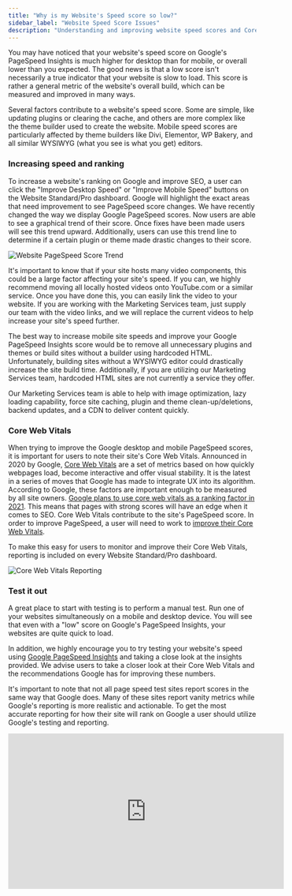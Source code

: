 ```yaml
---
title: "Why is my Website's Speed score so low?"
sidebar_label: "Website Speed Score Issues"
description: "Understanding and improving website speed scores and Core Web Vitals"
---
```


You may have noticed that your website's speed score on Google's PageSpeed Insights is much higher for desktop than for mobile, or overall lower than you expected. The good news is that a low score isn't necessarily a true indicator that your website is slow to load. This score is rather a general metric of the website's overall build, which can be measured and improved in many ways.

Several factors contribute to a website's speed score. Some are simple, like updating plugins or clearing the cache, and others are more complex like the theme builder used to create the website. Mobile speed scores are particularly affected by theme builders like Divi, Elementor, WP Bakery, and all similar WYSIWYG (what you see is what you get) editors.

### Increasing speed and ranking

To increase a website's ranking on Google and improve SEO, a user can click the "Improve Desktop Speed" or "Improve Mobile Speed" buttons on the Website Standard/Pro dashboard. Google will highlight the exact areas that need improvement to see PageSpeed score changes. We have recently changed the way we display Google PageSpeed scores. Now users are able to see a graphical trend of their score. Once fixes have been made users will see this trend upward. Additionally, users can use this trend line to determine if a certain plugin or theme made drastic changes to their score.

![Website PageSpeed Score Trend](/img/website-speed/page-speed-score-trend.jpg)

It's important to know that if your site hosts many video components, this could be a large factor affecting your site's speed. If you can, we highly recommend moving all locally hosted videos onto YouTube.com or a similar service. Once you have done this, you can easily link the video to your website. If you are working with the Marketing Services team, just supply our team with the video links, and we will replace the current videos to help increase your site's speed further.

The best way to increase mobile site speeds and improve your Google PageSpeed Insights score would be to remove all unnecessary plugins and themes or build sites without a builder using hardcoded HTML. Unfortunately, building sites without a WYSIWYG editor could drastically increase the site build time. Additionally, if you are utilizing our Marketing Services team, hardcoded HTML sites are not currently a service they offer.

Our Marketing Services team is able to help with image optimization, lazy loading capability, force site caching, plugin and theme clean-up/deletions, backend updates, and a CDN to deliver content quickly.

### Core Web Vitals

When trying to improve the Google desktop and mobile PageSpeed scores, it is important for users to note their site's Core Web Vitals. Announced in 2020 by Google, [Core Web Vitals](https://web.dev/vitals/) are a set of metrics based on how quickly webpages load, become interactive and offer visual stability. It is the latest in a series of moves that Google has made to integrate UX into its algorithm. According to Google, these factors are important enough to be measured by all site owners. [Google plans to use core web vitals as a ranking factor in 2021](https://developers.google.com/search/blog/2020/11/timing-for-page-experience). This means that pages with strong scores will have an edge when it comes to SEO. Core Web Vitals contribute to the site's PageSpeed score. In order to improve PageSpeed, a user will need to work to [improve their Core Web Vitals](https://support.google.com/webmasters/answer/9205520?hl=en).

To make this easy for users to monitor and improve their Core Web Vitals, reporting is included on every Website Standard/Pro dashboard.

![Core Web Vitals Reporting](/img/website-speed/core-web-vitals.jpg)

### Test it out

A great place to start with testing is to perform a manual test. Run one of your websites simultaneously on a mobile and desktop device. You will see that even with a "low" score on Google's PageSpeed Insights, your websites are quite quick to load.

In addition, we highly encourage you to try testing your website's speed using [Google PageSpeed Insights](https://developers.google.com/speed/pagespeed/insights/) and taking a close look at the insights provided. We advise users to take a closer look at their Core Web Vitals and the recommendations Google has for improving these numbers.

It's important to note that not all page speed test sites report scores in the same way that Google does. Many of these sites report vanity metrics while Google's reporting is more realistic and actionable. To get the most accurate reporting for how their site will rank on Google a user should utilize Google's testing and reporting.

<iframe 
  src="https://www.youtube-nocookie.com/embed/mLjxXPHuIJo" 
  width="560" 
  height="315" 
  frameBorder="0" 
  allowFullScreen
></iframe>